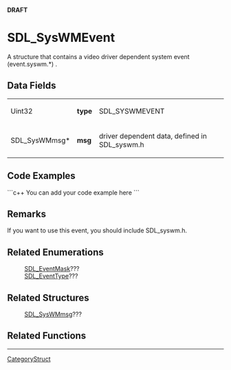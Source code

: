 <!-- pragma section-numbers off -->
<!-- pragma disable-camelcase -->
'''DRAFT'''

= SDL_SysWMEvent =
A structure that contains a video driver dependent system event (event.syswm.*) .


== Data Fields ==
{|
|Uint32
|'''type'''
|SDL_SYSWMEVENT
|-
|SDL_SysWMmsg*
|'''msg'''
|driver dependent data, defined in SDL_syswm.h
|}

== Code Examples ==
```c++
You can add your code example here
```

== Remarks ==
If you want to use this event, you should include SDL_syswm.h.

== Related Enumerations ==
:[[SDL_EventMask]]???
:[[SDL_EventType]]???

== Related Structures ==
:[[SDL_SysWMmsg]]???

== Related Functions ==

----
[[CategoryStruct]]

